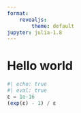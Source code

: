 ```yaml
---
format:
    revealjs:
        theme: default
jupyter: julia-1.8
---
```


# Hello world

```julia
#| echo: true
#| eval: true
ε = 1e-16
(exp(ε) - 1) / ε
```
